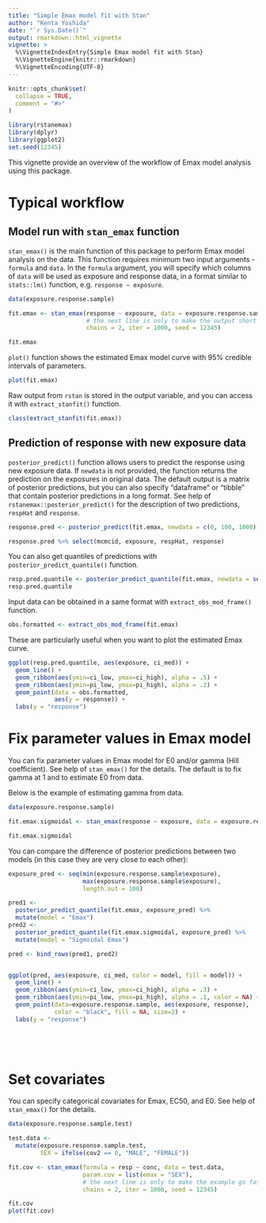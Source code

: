 ```yaml
---
title: "Simple Emax model fit with Stan"
author: "Kenta Yoshida"
date: "`r Sys.Date()`"
output: rmarkdown::html_vignette
vignette: >
  %\VignetteIndexEntry{Simple Emax model fit with Stan}
  %\VignetteEngine{knitr::rmarkdown}
  %\VignetteEncoding{UTF-8}
---
```


```r
knitr::opts_chunk$set(
  collapse = TRUE,
  comment = "#>"
)
```

```r
library(rstanemax)
library(dplyr)
library(ggplot2)
set.seed(12345)
```

This vignette provide an overview of the workflow of Emax model analysis using this package.


# Typical workflow

## Model run with `stan_emax` function

`stan_emax()` is the main function of this package to perform Emax model analysis on the data.
This function requires minimum two input arguments - `formula` and `data`.
In the `formula` argument, you will specify which columns of `data` will be used as exposure and response data, in a format similar to `stats::lm()` function, e.g. `response ~ exposure`.

```r
data(exposure.response.sample)

fit.emax <- stan_emax(response ~ exposure, data = exposure.response.sample,
                      # the next line is only to make the output short
                      chains = 2, iter = 1000, seed = 12345)
```

```r
fit.emax
```

`plot()` function shows the estimated Emax model curve with 95% credible intervals of parameters.

```r
plot(fit.emax)
```

Raw output from `rstan` is stored in the output variable, and you can access it with `extract_stanfit()` function.

```r
class(extract_stanfit(fit.emax))
```

## Prediction of response with new exposure data

`posterior_predict()` function allows users to predict the response using new exposure data.
If `newdata` is not provided, the function returns the prediction on the exposures in original data.
The default output is a matrix of posterior predictions, but you can also specify "dataframe" or "tibble" that contain posterior predictions in a long format.
See help of `rstanemax::posterior_predict()` for the description of two predictions, `respHat` and `response`.

```r
response.pred <- posterior_predict(fit.emax, newdata = c(0, 100, 1000), returnType = "tibble")

response.pred %>% select(mcmcid, exposure, respHat, response)
```

You can also get quantiles of predictions with `posterior_predict_quantile()` function.

```r
resp.pred.quantile <- posterior_predict_quantile(fit.emax, newdata = seq(0, 5000, by = 100))
resp.pred.quantile
```

Input data can be obtained in a same format with `extract_obs_mod_frame()` function.

```r
obs.formatted <- extract_obs_mod_frame(fit.emax)
```

These are particularly useful when you want to plot the estimated Emax curve.

```r
ggplot(resp.pred.quantile, aes(exposure, ci_med)) +
  geom_line() + 
  geom_ribbon(aes(ymin=ci_low, ymax=ci_high), alpha = .5) +
  geom_ribbon(aes(ymin=pi_low, ymax=pi_high), alpha = .2) +
  geom_point(data = obs.formatted,
             aes(y = response)) +
  labs(y = "response")
```



# Fix parameter values in Emax model

You can fix parameter values in Emax model  for E0 and/or gamma (Hill coefficient).
See help of `stan_emax()` for the details.
The default is to fix gamma at 1 and to estimate E0 from data.

Below is the example of estimating gamma from data.

```r
data(exposure.response.sample)

fit.emax.sigmoidal <- stan_emax(response ~ exposure, data = exposure.response.sample, gamma.fix = NULL)
```

```r
fit.emax.sigmoidal
```

You can compare the difference of posterior predictions between two models (in this case they are very close to each other):

```r

exposure_pred <- seq(min(exposure.response.sample$exposure),
                     max(exposure.response.sample$exposure),
                     length.out = 100)

pred1 <- 
  posterior_predict_quantile(fit.emax, exposure_pred) %>% 
  mutate(model = "Emax")
pred2 <- 
  posterior_predict_quantile(fit.emax.sigmoidal, exposure_pred) %>% 
  mutate(model = "Sigmoidal Emax")

pred <- bind_rows(pred1, pred2)


ggplot(pred, aes(exposure, ci_med, color = model, fill = model)) +
  geom_line() + 
  geom_ribbon(aes(ymin=ci_low, ymax=ci_high), alpha = .3) +
  geom_ribbon(aes(ymin=pi_low, ymax=pi_high), alpha = .1, color = NA) +
  geom_point(data=exposure.response.sample, aes(exposure, response), 
             color = "black", fill = NA, size=2) +
  labs(y = "response")



 
```




# Set covariates

You can specify categorical covariates for Emax, EC50, and E0.
See help of `stan_emax()` for the details.


```r
data(exposure.response.sample.test)

test.data <-
  mutate(exposure.response.sample.test,
         SEX = ifelse(cov2 == 0, "MALE", "FEMALE"))

fit.cov <- stan_emax(formula = resp ~ conc, data = test.data,
                     param.cov = list(emax = "SEX"),
                     # the next line is only to make the example go fast enough
                     chains = 2, iter = 1000, seed = 12345)
```

```r
fit.cov
plot(fit.cov)
```


